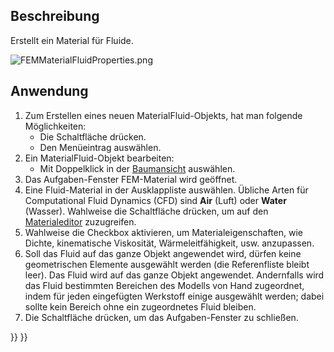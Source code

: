 <languages/>

{{Docnav/de
|[[FEM_MaterialSolid/de|MaterialFeststoff]]
|[[FEM_MaterialMechanicalNonlinear/de|MaterialMechanischNichtlinear]]
|[[FEM_Workbench/de|FEM]]
|IconL=FEM_MaterialSolid.svg
|IconR=FEM_MaterialMechanicalNonlinear.svg
|IconC=Workbench_FEM.svg
}}

{{GuiCommandContainer|
{{GuiCommand/de
|Name=FEM MaterialFluid
|Name/de=FEM MaterialFluide
|MenuLocation=Modell → Materialien → Material für Fluide
|Workbenches=[[FEM_Workbench/de|FEM]]
|SeeAlso=[[FEM_tutorial/de|FEM Anleitung]]
}}
{{GuiCommandFemInfo/de
|Solvers=CalculiX, Elmer
}}
}}

<span id="Description"></span>
==Beschreibung==

Erstellt ein Material für Fluide.

[[File:FEMMaterialFluidProperties.png]]
{{Caption|Der Aufgabenbereich FEM-Material}}

<span id="Usage"></span>
==Anwendung==

<div class="mw-translate-fuzzy">
# Zum Erstellen eines neuen MaterialFluid-Objekts, hat man folgende Möglichkeiten:
#* Die Schaltfläche {{Button|[[Image:FEM_MaterialFluid.svg|16px]] [[FEM_MaterialFluid/de|Material für Fluide‏‎]]}} drücken.
#* Den Menüeintrag {{MenuCommand|Modell → Materialien → [[Image:FEM_MaterialFluid.svg|16px]] Material für Fluide‏‎}} auswählen.
# Ein MaterialFluid-Objekt bearbeiten:
#* Mit Doppelklick in der [[Tree_view/de|Baumansicht]] auswählen.
# Das Aufgaben-Fenster FEM-Material wird geöffnet.
# Eine Fluid-Material in der Ausklappliste auswählen. Übliche Arten für Computational Fluid Dynamics (CFD) sind '''Air''' (Luft) oder '''Water''' (Wasser). Wahlweise die Schaltfläche {{Button|Editor aufrufen}} drücken, um auf den [[Materials_Edit/de|Materialeditor]] zuzugreifen.
# Wahlweise die Checkbox {{Button|Diesen Aufgabenbereich benutzen}} aktivieren, um Materialeigenschaften, wie Dichte, kinematische Viskosität, Wärmeleitfähigkeit, usw. anzupassen.
# Soll das Fluid auf das ganze Objekt angewendet wird, dürfen keine geometrischen Elemente ausgewählt werden (die Referenfliste bleibt leer). Das Fluid wird auf das ganze Objekt angewendet. Andernfalls wird das Fluid bestimmten Bereichen des Modells von Hand zugeordnet, indem für jeden eingefügten Werkstoff einige ausgewählt werden; dabei sollte kein Bereich ohne ein zugeordnetes Fluid bleiben.
# Die Schaltfläche {{Button|OK}} drücken, um das Aufgaben-Fenster zu schließen.
</div>


{{Docnav/de
|[[FEM_MaterialSolid/de|MaterialFeststoff]]
|[[FEM_MaterialMechanicalNonlinear/de|MaterialMechanischNichtlinear]]
|[[FEM_Workbench/de|FEM]]
|IconL=FEM_MaterialSolid.svg
|IconR=FEM_MaterialMechanicalNonlinear.svg
|IconC=Workbench_FEM.svg
}}

{{FEM Tools navi{{#translation:}}}}
{{Userdocnavi{{#translation:}}}}
{{clear}}